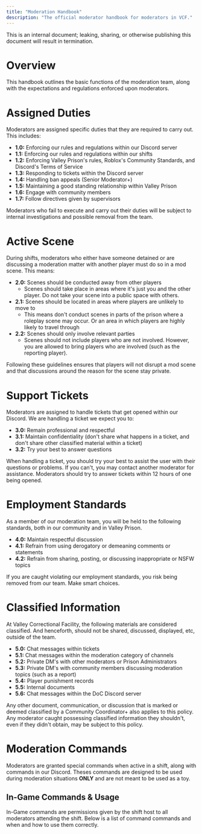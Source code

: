 ```yaml
---
title: "Moderation Handbook"
description: "The official moderator handbook for moderators in VCF."
---
```


<Danger>
  This is an internal document; leaking, sharing, or otherwise publishing this document will result in termination.
</Danger>

# Overview

This handbook outlines the basic functions of the moderation team, along with the expectations and regulations enforced upon moderators.

# Assigned Duties

Moderators are assigned specific duties that they are required to carry out. This includes:

- **1.0:** Enforcing our rules and regulations within our Discord server
- **1.1:** Enforcing our rules and regulations within our shifts
- **1.2:** Enforcing Valley Prison's rules, Roblox's Community Standards, and Discord's Terms of Service
- **1.3:** Responding to tickets within the Discord server
- **1.4:** Handling ban appeals (Senior Moderator+)
- **1.5:** Maintaining a good standing relationship within Valley Prison
- **1.6:** Engage with community members
- **1.7:** Follow directives given by supervisors

Moderators who fail to execute and carry out their duties will be subject to internal investigations and possible removal from the team.

# Active Scene

During shifts, moderators who either have someone detained or are discussing a moderation matter with another player must do so in a mod scene. This means:

- **2.0:** Scenes should be conducted away from other players
  - Scenes should take place in areas where it's just you and the other player. Do not take your scene into a public space with others.
- **2.1:** Scenes should be located in areas where players are unlikely to move to
  - This means don't conduct scenes in parts of the prison where a roleplay scene may occur. Or an area in which players are highly likely to travel through
- **2.2:** Scenes should only involve relevant parties
  - Scenes should not include players who are not involved. However, you are allowed to bring players who are involved (such as the reporting player).

Following these guidelines ensures that players will not disrupt a mod scene and that discussions around the reason for the scene stay private.

# Support Tickets

Moderators are assigned to handle tickets that get opened within our Discord. We are handling a ticket we expect you to:

- **3.0:** Remain professional and respectful
- **3.1:** Maintain confidentiality (don't share what happens in a ticket, and don't share other classified material within a ticket)
- **3.2:** Try your best to answer questions

When handling a ticket, you should try your best to assist the user with their questions or problems. If you can't, you may contact another moderator for assistance. Moderators should try to answer tickets within 12 hours of one being opened.

# Employment Standards

As a member of our moderation team, you will be held to the following standards, both in our community and in Valley Prison.

- **4.0:** Maintain respectful discussion
- **4.1:** Refrain from using derogatory or demeaning comments or statements
- **4.2:** Refrain from sharing, posting, or discussing inappropriate or NSFW topics

If you are caught violating our employment standards, you risk being removed from our team. Make smart choices.

# Classified Information

At Valley Correctional Facility, the following materials are considered classified. And henceforth, should not be shared, discussed, displayed, etc, outside of the team.

- **5.0:** Chat messages within tickets
- **5.1:** Chat messages within the moderation category of channels
- **5.2:** Private DM's with other moderators or Prison Administrators
- **5.3:** Private DM's with community members discussing moderation topics (such as a report)
- **5.4:** Player punishment records
- **5.5:** Internal documents
- **5.6:** Chat messages within the DoC Discord server

Any other document, communication, or discussion that is marked or deemed classified by a Community Coordinator+ also applies to this policy. Any moderator caught possessing classified information they shouldn't, even if they didn't obtain, may be subject to this policy.

# Moderation Commands

Moderators are granted special commands when active in a shift, along with commands in our Discord. Theses commands are designed to be used during moderation situations **ONLY** and are not meant to be used as a toy.

## In-Game Commands & Usage

In-Game commands are permissions given by the shift host to all moderators attending the shift. Below is a list of command commands and when and how to use them correctly.

<Accordion title="New Accordion" icon="sparkles">
  
</Accordion>